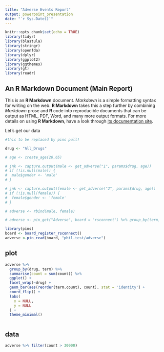 ```yaml
---
title: "Adverse Events Report"
output: powerpoint_presentation
date: "`r Sys.Date()`"
---
```

```r
knitr::opts_chunk$set(echo = TRUE)
library(tidyr)
library(blastula)
library(stringr)
library(openfda)
library(dplyr)
library(ggplot2)
library(ggthemes)
library(gt)
library(readr)
```

## An R Markdown Document (Main Report)

This is an **R Markdown** document. *Markdown* is a simple formatting syntax for writing on the web. **R Markdown** takes this a step further by combining *Markdown* prose and **R** code into reproducible documents that can be output as HTML, PDF, Word, and many more output formats. For more details on using **R Markdown**, have a look through [its documentation site](https://rmarkdown.rstudio.com/docs/).

Let's get our data

```r
#this to be replaced by pins pull!

drug <- "All_Drugs"

# age <- create_age(20,65)

# jnk <- capture.output(male <- get_adverse("1", params$drug, age))
# if (!is.null(male)) {
#  male$gender <- 'male'
# }

# jnk <- capture.output(female <- get_adverse("2", params$drug, age))
# if (!is.null(female)) {
#  female$gender <- 'female'
# }

# adverse <- rbind(male, female)

# adverse <- pin_get("Adverse", board = "rsconnect") %>% group_by(term) %>% summarise(count = sum(count))

library(pins)
board <- board_register_rsconnect()
adverse <-pin_read(board, "phil-test/adverse")

```

## plot

```r

adverse %>%
  group_by(drug, term) %>% 
  summarise(count = sum(count)) %>% 
  ggplot() +
  facet_wrap(~drug) +
  geom_bar(aes(reorder(term,count), count), stat = 'identity') +
  coord_flip() +
  labs(
    x = NULL,
    y = NULL
  ) +
  theme_minimal()



```

## data

```r
adverse %>% filter(count > 30000)
```


